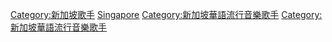 [[Category:新加坡歌手|Category:新加坡歌手]]
[[Category:華語歌手|Singapore]]
[[Category:新加坡華語流行音樂歌手|Category:新加坡華語流行音樂歌手]]
[[Category:新加坡華語流行音樂歌手|Category:新加坡華語流行音樂歌手]]